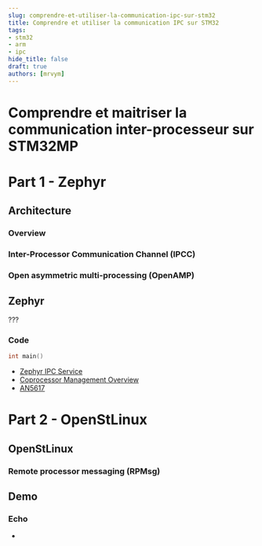 ```yaml
---
slug: comprendre-et-utiliser-la-communication-ipc-sur-stm32
title: Comprendre et utiliser la communication IPC sur STM32
tags:
- stm32
- arm
- ipc
hide_title: false
draft: true
authors: [mrvym] 
---
```

# Comprendre et maitriser la communication inter-processeur sur STM32MP

# Part 1 - Zephyr
## Architecture
### Overview
### Inter-Processor Communication Channel (IPCC)
### Open asymmetric multi-processing (OpenAMP)

## Zephyr
??? 

### Code 
```c
int main()
```

- [Zephyr IPC Service](https://docs.zephyrproject.org/latest/services/ipc/ipc_service/ipc_service.html)
- [Coprocessor Management Overview](https://wiki.st.com/stm32mpu/wiki/Coprocessor_management_overview)
- [AN5617](https://www.st.com/resource/en/application_note/an5617-stm32h745755-and-stm32h747757-lines-interprocessor-communications-stmicroelectronics.pdf)

# Part 2 - OpenStLinux
## OpenStLinux
### Remote processor messaging (RPMsg)
## Demo
### Echo

- [](https://wiki.st.com/stm32mpu/wiki/Getting_started/STM32MP1_boards/STM32MP157x-EV1/Develop_on_Arm%C2%AE_Cortex%C2%AE-M4/Modify,_rebuild_and_reload_a_firmware)


